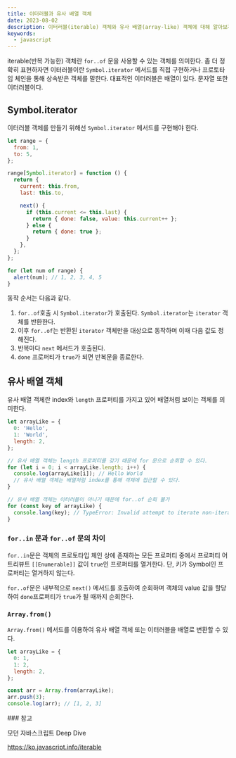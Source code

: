 ```yaml
---
title: 이터러블과 유사 배열 객체
date: 2023-08-02
description: 이터러블(iterable) 객체와 유사 배열(array-like) 객체에 대해 알아보자
keywords:
  - javascript
---
```


iterable(반복 가능한) 객체란 `for..of` 문을 사용할 수 있는 객체를 의미한다. 좀 더 정확히 표현하자면 이터러블이란 `Symbol.iterator` 메서드를 직접 구현하거나 프로토타입 체인을 통해 상속받은 객체를 말한다.
대표적인 이터러블은 배열이 있다. 문자열 또한 이터러블이다.

## Symbol.iterator

이터러블 객체를 만들기 위해선 `Symbol.iterator` 메서드를 구현해야 한다.

```js
let range = {
  from: 1,
  to: 5,
};

range[Symbol.iterator] = function () {
  return {
    current: this.from,
    last: this.to,

    next() {
      if (this.current <= this.last) {
        return { done: false, value: this.current++ };
      } else {
        return { done: true };
      }
    },
  };
};

for (let num of range) {
  alert(num); // 1, 2, 3, 4, 5
}
```

동작 순서는 다음과 같다.

1. `for..of`호출 시 `Symbol.iterator`가 호출된다. `Symbol.iterator`는 `iterator` 객체를 반환한다.
2. 이후 `for..of`는 반환된 `iterator` 객체만을 대상으로 동작하며 이때 다음 값도 정해진다.
3. 반복마다 `next` 메서드가 호출된다.
4. `done` 프로퍼티가 `true`가 되면 반복문을 종료한다.

## 유사 배열 객체

유사 배열 객체란 index와 `length` 프로퍼티를 가지고 있어 배열처럼 보이는 객체를 의미한다.

```js
let arrayLike = {
  0: 'Hello',
  1: 'World',
  length: 2,
};

// 유사 배열 객체는 length 프로퍼티를 갖기 때문에 for 문으로 순회할 수 있다.
for (let i = 0; i < arrayLike.length; i++) {
  console.log(arrayLike[i]); // Hello World
  // 유사 배열 객체는 배열처럼 index를 통해 객체에 접근할 수 있다.
}

// 유사 배열 객체는 이터러블이 아니기 때문에 for..of 순회 불가
for (const key of arrayLike) {
  console.lang(key); // TypeError: Invalid attempt to iterate non-iterable instance.
}
```

### `for..in` 문과 `for..of` 문의 차이

`for..in`문은 객체의 프로토타입 체인 상에 존재하는 모든 프로퍼티 중에서 프로퍼티 어트리뷰트 `[[Enumerable]]` 값이 `true`인 프로퍼티를 열거한다.
단, 키가 Symbol인 프로퍼티는 열거하지 않는다.

`for..of`문은 내부적으로 `next()` 메서드를 호출하여 순회하며 객체의 value 값을 할당하여 `done`프로퍼티가 `true`가 될 때까지 순회한다.

### `Array.from()`

`Array.from()` 메서드를 이용하여 유사 배열 객체 또는 이터러블을 배열로 변환할 수 있다.

```js
let arrayLike = {
  0: 1,
  1: 2,
  length: 2,
};

const arr = Array.from(arrayLike);
arr.push(3);
console.log(arr); // [1, 2, 3]
```

<div className="post_ref">
### 참고
<p>모던 자바스크립트 Deep Dive</p>
<a href="https://ko.javascript.info/iterable" target="_blank">
  https://ko.javascript.info/iterable
</a>

</div>
